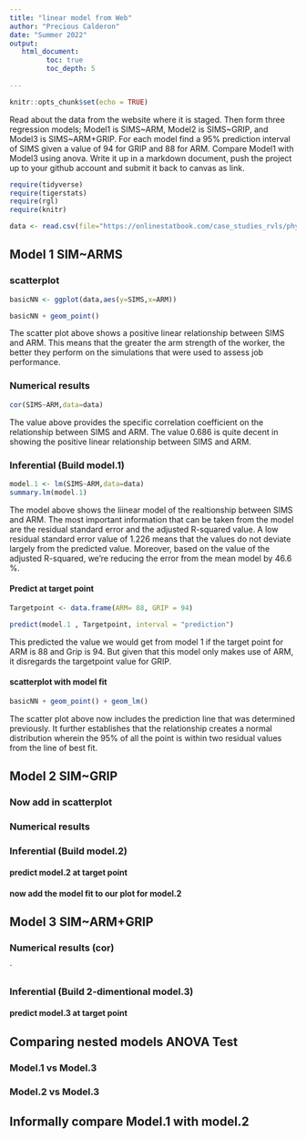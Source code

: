 ```yaml
---
title: "linear model from Web"
author: "Precious Calderon"
date: "Summer 2022"
output:
   html_document:
         toc: true
         toc_depth: 5
        
---
```


```r
knitr::opts_chunk$set(echo = TRUE)
```

Read about the data from the website where it is staged.  Then form three regression models; Model1 is SIMS~ARM, Model2 is SIMS~GRIP, and Model3 is SIMS~ARM+GRIP. For each model find a 95% prediction interval of SIMS given a value of 94  for GRIP and 88 for ARM. Compare Model1 with Model3 using anova. Write it up in a markdown document, push the project up to your github account and submit it back to canvas as link. 

 


```r
require(tidyverse)
require(tigerstats)
require(rgl)
require(knitr)

```

```r
data <- read.csv(file="https://onlinestatbook.com/case_studies_rvls/physical_strength/data.txt",sep="",header=TRUE)  

```

## Model 1 SIM~ARMS

### scatterplot

```r
basicNN <- ggplot(data,aes(y=SIMS,x=ARM))
```

```r
basicNN + geom_point()
```

The scatter plot above shows a positive linear relationship between SIMS and ARM. This means that the greater the arm strength of the worker, the better they perform on the simulations that were used to assess job performance.  

### Numerical results

```r
cor(SIMS~ARM,data=data)
```

The value above provides the specific correlation coefficient on the relationship between SIMS and ARM. The value 0.686 is quite decent in showing the positive linear relationship between SIMS and ARM. 

### Inferential  (Build model.1)

```r
model.1 <- lm(SIMS~ARM,data=data)
summary.lm(model.1)
```

The model above shows the liinear model of the realtionship between SIMS and ARM. The most important information that can be taken from the model are the residual standard error and the adjusted R-squared value. A low residual standard error value of 1.226 means that the values do not deviate largely from the predicted value. Moreover, based on the value of the adjusted R-squared, we're reducing the error from the mean model by 46.6 %. 

#### Predict at target point

```r
Targetpoint <- data.frame(ARM= 88, GRIP = 94)
```


```r
predict(model.1 , Targetpoint, interval = "prediction")
```

This predicted the value we would get from model 1 if the target point for ARM is 88 and Grip is 94. But given that this model only makes use of ARM, it disregards the targetpoint value for GRIP. 

#### scatterplot with model fit

```r
basicNN + geom_point() + geom_lm()
```

The scatter plot above now includes the prediction line that was determined previously. It further establishes that the relationship creates a normal distribution wherein the 95% of all the point is within two residual values from the line of best fit.      



## Model 2 SIM~GRIP

### Now add in scatterplot





### Numerical results 


### Inferential  (Build model.2)
  

#### predict model.2 at target point

#### now add the model fit to our plot for model.2
  


## Model 3 SIM~ARM+GRIP

### Numerical results (cor)

`
  
### Inferential  (Build 2-dimentional model.3)

#### predict model.3 at target point
  

## Comparing nested models ANOVA Test

### Model.1 vs Model.3
### Model.2 vs Model.3

## Informally compare Model.1 with model.2


